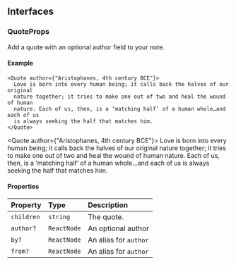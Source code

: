 ## Interfaces

### QuoteProps

Add a quote with an optional author field to your note.

#### Example

```tsx
<Quote author={"Aristophanes, 4th century BCE"}>
  Love is born into every human being; it calls back the halves of our original
  nature together; it tries to make one out of two and heal the wound of human
  nature. Each of us, then, is a ‘matching half’ of a human whole…and each of us
  is always seeking the half that matches him.
</Quote>
```

<Quote author={"Aristophanes, 4th century BCE"}>
  Love is born into every human being; it calls back the halves of our original
  nature together; it tries to make one out of two and heal the wound of human
  nature. Each of us, then, is a ‘matching half’ of a human whole…and each of us
  is always seeking the half that matches him.
</Quote>

#### Properties

| Property   | Type        | Description           |
| :--------- | :---------- | :-------------------- |
| `children` | `string`    | The quote.            |
| `author?`  | `ReactNode` | An optional author    |
| `by?`      | `ReactNode` | An alias for `author` |
| `from?`    | `ReactNode` | An alias for `author` |
